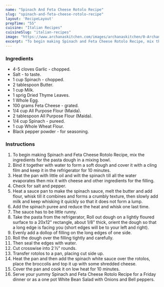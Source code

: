 ---
name: "Spinach And Feta Cheese Rotolo Recipe"
slug: "spinach-and-feta-cheese-rotolo-recipe"
layout: 'RecipeLayout'
prepTime: "55"
cuisine: "Italian Recipes"
cuisineSlug: "italian-recipes"
image: "https://www.archanaskitchen.com/images/archanaskitchen/0-Archanas-Kitchen-Recipes/2016/sept-30/Baked_Spinach_and_Cottage_Cheese_Rotolo_Recipe-3.jpg"
excerpt: "To begin making Spinach and Feta Cheese Rotolo Recipe, mix the ingredients for the pasta dough in a mixing bowl"
---

### Ingredients

- 4-5 cloves Garlic - chopped.
- Salt - to taste.
- 1 cup Spinach - chopped.
- 2 tablespoon Butter.
- 1 cup Milk.
- 1 sprig Dried Thyme Leaves.
- 1 Whole Egg.
- 100 grams Feta Cheese - grated.
- 1/4 cup All Purpose Flour (Maida).
- 2 tablespoon All Purpose Flour (Maida).
- 1/4 cup Spinach - pureed.
- 1 cup Whole Wheat Flour.
- Black pepper powder - for seasoning.

### Instructions

1. To begin making Spinach and Feta Cheese Rotolo Recipe, mix the ingredients for the pasta dough in a mixing bowl.
1. Bind it together with water to form a soft dough and cover it with a cling film and keep it in the refrigerator for 10 minutes.
1. Heat the pan with little oil and wilt the spinach till all the water evaporates then mix it with cheese and other ingredients for the filling.
1. Check for salt and pepper.
1. Heat a sauce pan to make the spinach sauce, melt the butter and add flour, whisk till it combines and forms a crumbly texture, then slowly add milk and keep whisking it quickly so that it does not form a lump.
1. Add the spinach puree and reduce the heat and whisk one last time.
1. The sauce has to be little runny.
1. Take the pasta from the refrigerator, Roll out dough on a lightly floured surface to a 20x12" rectangle, about 1/8" thick, orient the dough so that a long edge is facing you (short edges will be to your left and right).
1. Evenly add a dollop of filling on the long edges of one side.
1. Roll the dough over the filling tightly and carefully.
1. Then seal the edges with water.
1. Cut crosswise into 2 ½" rounds.
1. Transfer rotolos to a pan, placing cut side up.
1. Heat the pan and then add the spinach white sauce over the rotolos, place the broccolis and top it up with some shredded cheese.
1. Cover the pan and cook it on low heat for 10 minutes.
1. Serve your yummy Spinach and Feta Cheese Rotolo Recipe for a Friday dinner or as a one pot White Bean Salad with Onions and Bell peppers.
